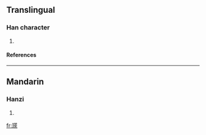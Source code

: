 ==Translingual==
===Han character===
{{Han char|rn=96|rad=玉|as=11|sn=15|four=1419<sub>4</sub>|canj=一土廿人木 (MGTOD)}}
# {{defn|Han|sort=玉11}}
====References====
{{Han ref|kx=0740.120|dkj=21181|dj=1150.060|hdz=21134.070|uh=7479|ud=29817|bh=E6AB|bd=59051}}

----
==Mandarin==
===Hanzi===
{{cmn-hanzi|pin=[[tú]] (tu2)|wg=t'u<sup>2</sup>}}
# {{defn|Mandarin}}

[[fr:瑹]]